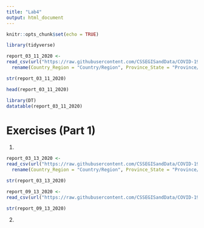 ```yaml
---
title: "Lab4"
output: html_document
---
```


```r
knitr::opts_chunk$set(echo = TRUE)
```

```r
library(tidyverse)
```

```r
report_03_11_2020 <- 
read_csv(url("https://raw.githubusercontent.com/CSSEGISandData/COVID-19/master/csse_covid_19_data/csse_covid_19_daily_reports/03-11-2020.csv")) %>% 
  rename(Country_Region = "Country/Region", Province_State = "Province/State")
```

```r
str(report_03_11_2020)
```

```r
head(report_03_11_2020)
```

```r
library(DT)
datatable(report_03_11_2020)
```

# Exercises (Part 1)

1. 

```r
report_03_13_2020 <-
read_csv(url("https://raw.githubusercontent.com/CSSEGISandData/COVID-19/master/csse_covid_19_data/csse_covid_19_daily_reports/03-13-2020.csv")) %>% 
  rename(Country_Region = "Country/Region", Province_State = "Province/State")
```

```r
str(report_03_13_2020)
```


```r
report_09_13_2020 <-
read_csv(url("https://raw.githubusercontent.com/CSSEGISandData/COVID-19/master/csse_covid_19_data/csse_covid_19_daily_reports/09-13-2020.csv"))  
```

```r
str(report_09_13_2020)
```

2. 




